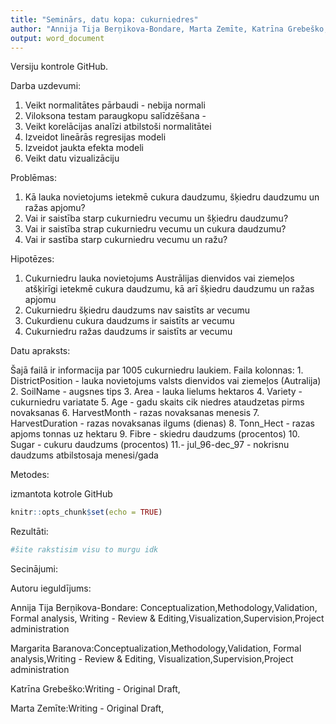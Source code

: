 ```yaml
---
title: "Seminārs, datu kopa: cukurniedres"
author: "Annija Tija Berņikova-Bondare, Marta Zemīte, Katrīna Grebeško, Margarita Baranova"
output: word_document
---
```

Versiju kontrole GitHub.


Darba uzdevumi:

1. Veikt normalitātes pārbaudi - nebija normali
2. Viloksona testam paraugkopu salīdzēšana - 
3. Veikt korelācijas analīzi atbilstoši normalitātei
4. Izveidot lineārās regresijas modeli
5. Izveidot jaukta efekta modeli
6. Veikt datu vizualizāciju 

Problēmas: 

1. Kā lauka novietojums ietekmē cukura daudzumu, šķiedru daudzumu un ražas apjomu?
2. Vai ir saistība starp cukurniedru vecumu un šķiedru daudzumu?
3. Vai ir saistība strap cukurniedru vecumu un cukura daudzumu?
4. Vai ir sastība starp cukurniedru vecumu un ražu?

Hipotēzes:

1. Cukurniedru lauka novietojums Austrālijas dienvidos vai ziemeļos atšķirīgi ietekmē cukura daudzumu, kā arī šķiedru daudzumu un ražas apjomu
2. Cukurniedru šķiedru daudzums nav saistīts ar vecumu
3. Cukurdienu cukura daudzums ir saistīts ar vecumu
4. Cukurniedru ražas daudzums ir saistīts ar vecumu


Datu apraksts:

Šajā failā ir informacija par 1005 cukurniedru laukiem.
Faila kolonnas:
1. DistrictPosition - lauka novietojums valsts dienvidos vai ziemeļos (Autralija)
2. SoilName - augsnes tips
3. Area - lauka lielums hektaros
4. Variety - cukurniedru variatate
5. Age - gadu skaits cik niedres ataudzetas pirms novaksanas
6. HarvestMonth - razas novaksanas menesis
7. HarvestDuration - razas novaksanas ilgums (dienas)
8. Tonn_Hect - razas apjoms tonnas uz hektaru
9. Fibre - skiedru daudzums (procentos)
10. Sugar - cukuru daudzums (procentos)
11.- jul_96-dec_97 - nokrisnu daudzums atbilstosaja menesi/gada

Metodes:

izmantota kotrole GitHub 


```r
knitr::opts_chunk$set(echo = TRUE)
```

Rezultāti:

```r
#šite rakstisim visu to murgu idk
```



Secinājumi:


Autoru ieguldījums:

Annija Tija Berņikova-Bondare: Conceptualization,Methodology,Validation, Formal analysis, Writing - Review & Editing,Visualization,Supervision,Project administration

Margarita Baranova:Conceptualization,Methodology,Validation, Formal analysis,Writing - Review & Editing, Visualization,Supervision,Project administration

Katrīna Grebeško:Writing - Original Draft,

Marta Zemīte:Writing - Original Draft,


